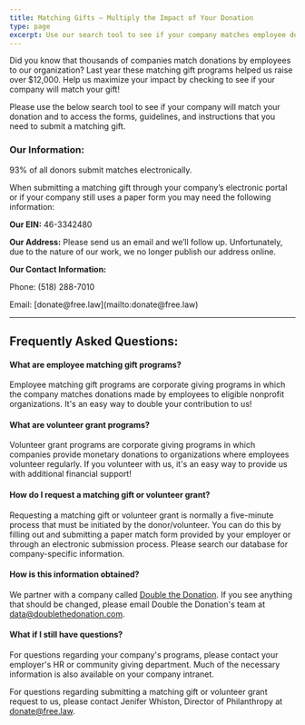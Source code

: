 ```yaml
---
title: Matching Gifts – Multiply the Impact of Your Donation
type: page
excerpt: Use our search tool to see if your company matches employee donations and multiply the impact of your gift.
---
```


<p className="lead">Did you know that thousands of companies match donations by employees to our organization? Last year these matching gift programs helped us raise over $12,000. Help us maximize your impact by checking to see if your company will match your gift!</p>

Please use the below search tool to see if your company will match your donation and to access the forms, guidelines, and instructions that you need to submit a matching gift.

<DoubleTheDonationPlugin/>

### Our Information:
93% of all donors submit matches electronically.

When submitting a matching gift through your company’s electronic portal or if your company still uses a paper form you may need the following information:

<strong>Our EIN:</strong> 46-3342480

<strong>Our Address:</strong> Please send us an email and we’ll follow up. Unfortunately, due to the nature of our work, we no longer publish our address online.

<strong>Our Contact Information:</strong>

<p className="my-0">Phone: (518) 288-7010</p>

<p className="my-0">Email: [donate@free.law](mailto:donate@free.law)</p>

---

## Frequently Asked Questions:

#### What are employee matching gift programs?

Employee matching gift programs are corporate giving programs in which the company matches donations made by employees to eligible nonprofit organizations. It's an easy way to double your contribution to us!

#### What are volunteer grant programs?

Volunteer grant programs are corporate giving programs in which companies provide monetary donations to organizations where employees volunteer regularly. If you volunteer with us, it's an easy way to provide us with additional financial support!

#### How do I request a matching gift or volunteer grant?

Requesting a matching gift or volunteer grant is normally a five-minute process that must be initiated by the donor/volunteer. You can do this by filling out and submitting a paper match form provided by your employer or through an electronic submission process. Please search our database for company-specific information.

#### How is this information obtained?

We partner with a company called [Double the Donation](https://doublethedonation.com/). If you see anything that should be changed, please email Double the Donation's team at [data@doublethedonation.com](mailto:data@doublethedonation.com).

#### What if I still have questions?

For questions regarding your company's programs, please contact your employer's HR or community giving department. Much of the necessary information is also available on your company intranet.

For questions regarding submitting a matching gift or volunteer grant request to us, please contact Jenifer Whiston, Director of Philanthropy at [donate@free.law](mailto:donate@free.law).
